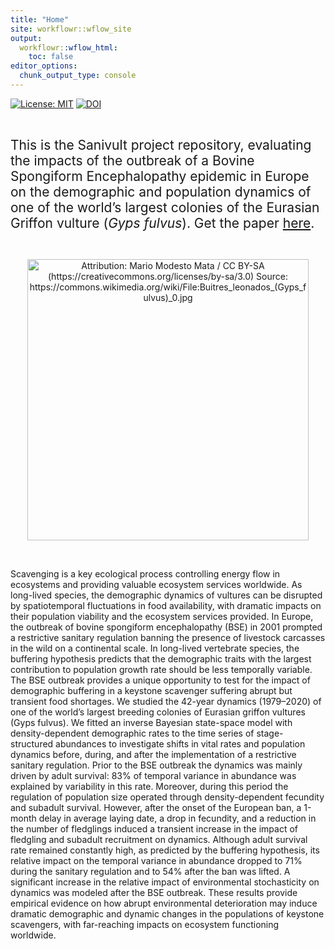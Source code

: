 ```yaml
---
title: "Home"
site: workflowr::wflow_site
output:
  workflowr::wflow_html:
    toc: false
editor_options:
  chunk_output_type: console
---
```


[![License: MIT](https://img.shields.io/badge/License-MIT-green.svg)](https://github.com/palmaraz/SaniVult/blob/master/LICENSE) [![DOI](https://zenodo.org/badge/429053003.svg)](https://zenodo.org/badge/latestdoi/429053003)

<br />

<span style="font-size: 21px;">This is the Sanivult project repository, evaluating the impacts of the outbreak of a Bovine Spongiform Encephalopathy epidemic in Europe on the demographic and population dynamics of one of the world's largest colonies of the Eurasian Griffon vulture (*Gyps fulvus*). Get the paper [here](https://esajournals.onlinelibrary.wiley.com/doi/abs/10.1002/eap.2579){target="blank" rel="noopener noreferrer"}. </span>

<br />

<p align="center">
  <a href="https://github.com/palmaraz/SaniVult" target="_blank" rel="noopener noreferrer">
    <img src="imgs/Mario_Modesto_Mata_CC_BY-SA_(Gyps_fulvus).jpg" width="450" title="Attribution: Mario Modesto Mata / CC BY-SA (https://creativecommons.org/licenses/by-sa/3.0) Source: https://commons.wikimedia.org/wiki/File:Buitres_leonados_(Gyps_fulvus)_0.jpg">
  </a>
</p>

<br />

Scavenging is a key ecological process controlling energy flow in ecosystems and providing valuable ecosystem services worldwide. As long-lived species, the demographic dynamics of vultures can be disrupted by spatiotemporal fluctuations in food availability, with dramatic impacts on their population viability and the ecosystem services provided. In Europe, the outbreak of bovine spongiform encephalopathy (BSE) in 2001 prompted a restrictive sanitary regulation banning the presence of livestock carcasses in the wild on a continental scale. In long-lived vertebrate species, the buffering hypothesis predicts that the demographic traits with the largest contribution to population growth rate should be less temporally variable. The BSE outbreak provides a unique opportunity to test for the impact of demographic buffering in a keystone scavenger suffering abrupt but transient food shortages. We studied the 42-year dynamics (1979–2020) of one of the world's largest breeding colonies of Eurasian griffon vultures (Gyps fulvus). We fitted an inverse Bayesian state-space model with density-dependent demographic rates to the time series of stage-structured abundances to investigate shifts in vital rates and population dynamics before, during, and after the implementation of a restrictive sanitary regulation. Prior to the BSE outbreak the dynamics was mainly driven by adult survival: 83% of temporal variance in abundance was explained by variability in this rate. Moreover, during this period the regulation of population size operated through density-dependent fecundity and subadult survival. However, after the onset of the European ban, a 1-month delay in average laying date, a drop in fecundity, and a reduction in the number of fledglings induced a transient increase in the impact of fledgling and subadult recruitment on dynamics. Although adult survival rate remained constantly high, as predicted by the buffering hypothesis, its relative impact on the temporal variance in abundance dropped to 71% during the sanitary regulation and to 54% after the ban was lifted. A significant increase in the relative impact of environmental stochasticity on dynamics was modeled after the BSE outbreak. These results provide empirical evidence on how abrupt environmental deterioration may induce dramatic demographic and dynamic changes in the populations of keystone scavengers, with far-reaching impacts on ecosystem functioning worldwide.
